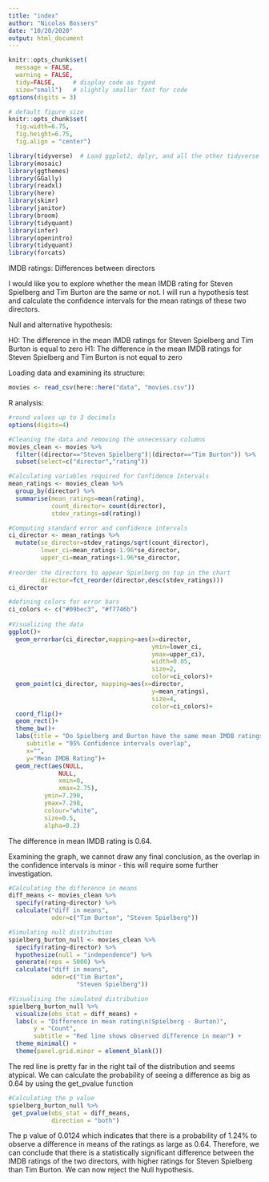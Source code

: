 ```yaml
---
title: "index"
author: "Nicolas Bossers"
date: "10/20/2020"
output: html_document
---
```


```r
knitr::opts_chunk$set(
  message = FALSE, 
  warning = FALSE, 
  tidy=FALSE,     # display code as typed
  size="small")   # slightly smaller font for code
options(digits = 3)

# default figure size
knitr::opts_chunk$set(
  fig.width=6.75, 
  fig.height=6.75,
  fig.align = "center")
```


```r
library(tidyverse)  # Load ggplot2, dplyr, and all the other tidyverse packages
library(mosaic)
library(ggthemes)
library(GGally)
library(readxl)
library(here)
library(skimr)
library(janitor)
library(broom)
library(tidyquant)
library(infer)
library(openintro)
library(tidyquant)
library(forcats)
```


IMDB ratings: Differences between directors

I would like you to explore whether the mean IMDB rating for Steven Spielberg and Tim Burton are the same or not. I will run a hypothesis test and calculate the confidence intervals for the mean ratings of these two directors. 


Null and alternative hypothesis:

H0: The difference in the mean IMDB ratings for Steven Spielberg and Tim Burton is equal to zero
H1: The difference in the mean IMDB ratings for Steven Spielberg and Tim Burton is not equal to zero

Loading data and examining its structure:

```r
movies <- read_csv(here::here("data", "movies.csv"))
```

R analysis:

```r
#round values up to 3 decimals
options(digits=4)

#Cleaning the data and removing the unnecessary columns 
movies_clean <- movies %>% 
  filter((director=="Steven Spielberg")|(director=="Tim Burton")) %>% 
  subset(select=c("director","rating"))

#Calculating variables required for Confidence Intervals
mean_ratings <- movies_clean %>% 
  group_by(director) %>% 
  summarise(mean_ratings=mean(rating),
            count_director= count(director),
            stdev_ratings=sd(rating)) 

#Computing standard error and confidence intervals
ci_director <- mean_ratings %>% 
  mutate(se_director=stdev_ratings/sqrt(count_director),
         lower_ci=mean_ratings-1.96*se_director,
         upper_ci=mean_ratings+1.96*se_director,
         
#reorder the directors to appear Spielberg on top in the chart
         director=fct_reorder(director,desc(stdev_ratings)))
ci_director

#defining colors for error bars
ci_colors <- c("#09bec3", "#f7746b")
  
#Visualizing the data
ggplot()+
  geom_errorbar(ci_director,mapping=aes(x=director, 
                                        ymin=lower_ci, 
                                        ymax=upper_ci),
                                        width=0.05,
                                        size=2,
                                        color=ci_colors)+
  geom_point(ci_director, mapping=aes(x=director,
                                        y=mean_ratings),
                                        size=4,
                                        color=ci_colors)+
  coord_flip()+
  geom_rect()+
  theme_bw()+
  labs(title = "Do Spielberg and Burton have the same mean IMDB ratings?",
     subtitle = "95% Confidence intervals overlap",
     x="",
     y="Mean IMDB Rating")+
  geom_rect(aes(NULL,
              NULL,
              xmin=0,
              xmax=2.75),
          ymin=7.290,
          ymax=7.298,
          colour="white",
          size=0.5,
          alpha=0.2)
```
The difference in mean IMDB rating is 0.64.

Examining the graph, we cannot draw any final conclusion, as the overlap in the confidence intervals is minor - this will require some further investigation.

```r
#Calculating the difference in means
diff_means <- movies_clean %>% 
  specify(rating~director) %>% 
  calculate("diff in means",
            oder=c("Tim Burton", "Steven Spielberg"))

#Simulating null distribution
spielberg_burton_null <- movies_clean %>% 
  specify(rating~director) %>% 
  hypothesize(null = "independence") %>% 
  generate(reps = 5000) %>% 
  calculate("diff in means",
            oder=c("Tim Burton",
                   "Steven Spielberg"))

#Visualising the simulated distribution 
spielberg_burton_null %>% 
  visualize(obs_stat = diff_means) + 
  labs(x = "Difference in mean rating\n(Spielberg - Burton)",
       y = "Count",
       subtitle = "Red line shows observed difference in mean") +
  theme_minimal() +
  theme(panel.grid.minor = element_blank())
```

The red line is pretty far in the right tail of the distribution and seems atypical. We can calculate the probability of seeing a difference as big as 0.64 by using the get_pvalue function

```r

#Calculating the p value
spielberg_burton_null %>% 
 get_pvalue(obs_stat = diff_means,
            direction = "both")

```

The p value of 0.0124 which indicates that there is a probability of 1.24% to observe a difference in means of the ratings as large as 0.64. 
Therefore, we can conclude that there is a statistically significant difference between the IMDB ratings of the two directors, with higher ratings for Steven Spielberg than Tim Burton. We can now reject the Null hypothesis.
